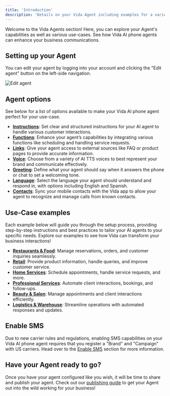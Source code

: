 ```yaml
---
title: 'Introduction'
description: 'Details on your Vida Agent including examples for a variety of objectives and use-cases.'
---
```


Welcome to the Vida Agents section! Here, you can explore your Agent's capabilities as well as various use-cases. See how Vida AI phone agents can enhance your business communications.

## Setting up your Agent

You can edit your agent by logging into your account and clicking the "Edit agent" button on the left-side navigation.

![Edit agent](https://vidapublic.s3.us-east-2.amazonaws.com/vida-edit-agent-screen.png "Edit agent")

## Agent options

See below for a list of options available to make your Vida AI phone agent perfect for your use-case.

- **[Instructions](/agents/instructions)**: Set clear and structured instructions for your AI agent to handle various customer interactions.
- **[Functions](/agents/functions)**: Enhance your agent’s capabilities by integrating various functions like scheduling and handling service requests.
- **[Links](/agents/links)**: Give your agent access to external sources like FAQ or product pages to provide accurate information.
- **[Voice](/agents/voice)**: Choose from a variety of AI TTS voices to best represent your brand and communicate effectively.
- **[Greeting](/agents/greeting)**: Define what your agent should say when it answers the phone or chat to set a welcoming tone.
- **[Language](/agents/language)**: Select the language your agent should understand and respond in, with options including English and Spanish.
- **[Contacts](/agents/contacts)**: Sync your mobile contacts with the Vida app to allow your agent to recognize and manage calls from known contacts.

## Use-Case examples

Each example below will guide you through the setup process, providing step-by-step instructions and best practices to tailor your AI agents to your specific needs. Explore our examples to see how Vida can transform your business interactions!

- **[Restaurants & Food](/examples/restaurants)**: Manage reservations, orders, and customer inquiries seamlessly.
- **[Retail](/examples/retail)**: Provide product information, handle queries, and improve customer service.
- **[Home Services](/examples/home-services)**: Schedule appointments, handle service requests, and more.
- **[Professional Services](/examples/[professional-services])**: Automate client interactions, bookings, and follow-ups.
- **[Beauty & Salon](/examples/salon)**: Manage appointments and client interactions efficiently.
- **[Logistics & Warehouse](/examples/logistics)**: Streamline operations with automated responses and updates.

## Enable SMS

Due to new carrier rules and regulations, enabling SMS capabilities on your Vida AI phone agent requires that you register a "Brand" and "Campaign" with US carriers. Head over to the [Enable SMS](/agents/enable-sms) section for more information.

## Have your Agent ready to go?

Once you have your agent configured like you wish, it will be time to share and publish your agent. Check out our [publishing guide](/sharing/publish) to get your Agent out into the wild working for your business!